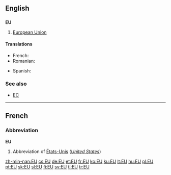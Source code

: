 {{also|eu|Eu}}
==English==

==={{initialism}}===
'''EU'''

# {{economics}} [[European Union]]

====Translations====
{{trans-top|European Union (also see translations at [[European Union]])}}
* French: {{t+|fr|UE}}
* Romanian: {{t-|ro|UE}}
{{trans-mid}}
* Spanish: {{t-|es|UE}}
{{trans-bottom}}

===See also===
* [[EC]]

----

==French==

===Abbreviation===
'''EU'''

# Abbreviation of [[États-Unis]] (''[[United States]]'')

[[zh-min-nan:EU]]
[[cs:EU]]
[[de:EU]]
[[et:EU]]
[[fr:EU]]
[[ko:EU]]
[[ku:EU]]
[[lt:EU]]
[[hu:EU]]
[[pl:EU]]
[[pt:EU]]
[[sk:EU]]
[[sl:EU]]
[[fi:EU]]
[[sv:EU]]
[[tl:EU]]
[[tr:EU]]